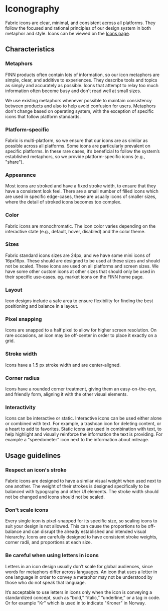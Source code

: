 # Iconography

Fabric icons are clear, minimal, and consistent across all platforms. They follow the focused and rational principles of our design system in both metaphor and style. Icons can be viewed on the [Icons page](/icons).

<AssetLinks>
  <AssetLink href="https://www.figma.com/file/1qkEGDQWaftkOL7C360qVD/Fabric-Icons" />
</AssetLinks>

<TableOfContents />

## Characteristics

### Metaphors

FINN products often contain lots of information, so our icon metaphors are simple, clear, and additive to experiences. They describe tools and topics as simply and accurately as possible. Icons that attempt to relay too much information often become busy and don't read well at small sizes.

We use existing metaphors whenever possible to maintain consistency between products and also to help avoid confusion for users. Metaphors don't change based on operating system, with the exception of specific icons that follow platform standards.

### Platform-specific

Fabric is multi-platform, so we ensure that our icons are as similar as possible across all platforms. Some icons are particularly prevalent on specific platforms. In these rare cases, it’s beneficial to follow the system’s established metaphors, so we provide platform-specific icons (e.g., "share").

### Appearance

Most icons are stroked and have a fixed stroke width, to ensure that they have a consistent look feel. There are a small number of filled icons which are used in specific edge-cases, these are usually icons of smaller sizes, where the detail of stroked icons becomes too complex.

### Color

Fabric icons are monochromatic. The icon color varies depending on the interactive state (e.g., default, hover, disabled) and the color theme.

### Sizes

Fabric standard icons sizes are 24px, and we have some mini icons of 16px16px. These should are designed to be used at these sizes and should not be scaled. These icons are used on all platforms and screen sizes. We have some other custom icons at other sizes that should only be used in their specific use-cases. eg. market icons on the FINN home page.

### Layout

Icon designs include a safe area to ensure flexibility for finding the best positioning and balance in a layout.

### Pixel snapping

Icons are snapped to a half pixel to allow for higher screen resolution. On rare occasions, an icon may be off-center in order to place it exactly on a grid.

### Stroke width

Icons have a 1.5 px stroke width and are center-aligned.

### Corner radius

Icons have a rounded corner treatment, giving them an easy-on-the-eye, and friendly form, aligning it with the other visual elements.

### Interactivity

Icons can be interactive or static. Interactive icons can be used either alone or combined with text. For example, a trashcan icon for deleting content, or a heart to add to favorites. Static icons are used in combination with text, to help highlight and visually reinforce the information the text is providing. For example a "speedometer" icon next to the information about mileage.

## Usage guidelines

### Respect an icon's stroke

Fabric icons are designed to have a similar visual weight when used next to one another. The weight of their strokes is designed specifically to be balanced with typography and other UI elements. The stroke width should not be changed and icons should not be scaled.

### Don't scale icons

Every single icon is pixel-snapped for its specific size, so scaling icons to suit your design is not allowed. This can cause the proportions to be off-balance and can disrupt the already established and intended visual hierarchy. Icons are carefully designed to have consistent stroke weights, corner radii, and proportions at each size.

### Be careful when using letters in icons

Letters in an icon design usually don’t scale for global audiences, since words for metaphors differ across languages. An icon that uses a letter in one language in order to convey a metaphor may not be understood by those who do not speak that language.

It’s acceptable to use letters in icons only when the icon is conveying a standardized concept, such as “bold,” “italic,” “underline,” or a tag in code. Or for example "Kr" which is used in to indicate "Kroner" in Norway.
